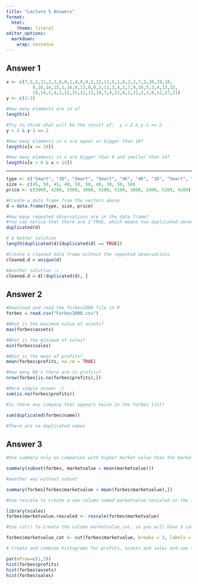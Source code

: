 ```yaml
---
title: "Lecture 5 Answers"
format:
  html: 
    theme: literal
editor_options: 
  markdown: 
    wrap: sentence
---
```


## Answer 1

```r
x <- c(7,5,2,11,2,3,6,0,1,4,8,9,5,12,11,5,1,0,2,2,7,3,10,19,18,
          9,20,14,15,1,16,9,13,0,0,2,11,3,4,1,7,9,10,5,3,4,13,15,
          19,14,2,4,1,12,15,12,11,10,7,4,11,8,1,11,2,3,0,12,17,21)
y <- c(1:3)
```

```r
#How many elements are in x?
length(x)

#Try to think what will be the result of:  y > 2 & y-1 == 2 
y > 2 & y-1 == 2

#How many elements in x are equal or bigger than 10?
length(x[x >= 10])

#How many elements in x are bigger than 8 and smaller than 14?
length(x[x > 8 & x < 14])

```

___

```r

type <- c("Smart", "3D", "Smart", "Smart", "4K", "4K", "3D", "Smart", "4K", "3D")
size <- c(45, 50, 45, 40, 50, 50, 40, 38, 50, 50)
price <- c(3000, 4200, 3500, 3000, 5200, 5100, 3800, 2400, 5100, 4200)

#Create a data frame from the vectors above
d = data.frame(type, size, price)

#How many repeated observations are in the data frame?
#You can notice that there are 2 TRUE, which means two duplicated observations.
duplicated(d)

# A better solution
length(duplicated(d)[duplicated(d) == TRUE])

#Create a cleaned data frame without the repeated observations
cleaned.d = unique(d)

#Another solution :)
cleaned.d = d[!duplicated(d), ]

```

## Answer 2

```r

#Download and read the forbes2000 file in R
forbes = read.csv("Forbes2000.csv")

#What is the maximum value of assets?
max(forbes$assets)

#What is the minimum of sales?
min(forbes$sales)

#What is the mean of profits?
mean(forbes$profits, na.rm = TRUE)

#How many NA's there are in profits?
nrow(forbes[is.na(forbes$profits),])

#More simple answer :)
sum(is.na(forbes$profits))

#Is there any company that appears twice in the forbes list?

sum(duplicated(forbes$name))

#There are no duplicated names


```

## Answer 3

```r

#Use summary only on companies with higher market value than the market value mean (of all companies)

summary(subset(forbes, marketvalue > mean(marketvalue)))

#another way without subset

summary(forbes[forbes$marketvalue > mean(forbes$marketvalue),])

#Use rescale to create a new column named marketvalue.rescaled in the forbes2000 data. (use the package scales)

library(scales)
forbes$marketvalue.rescaled <- rescale(forbes$marketvalue)

#Use cut() to create the column marketvalue_cat, so you will have 3 categorical bins of “Low”, “Medium” and “High” for the marketvalue

forbes$marketvalue_cat <- cut(forbes$marketvalue, breaks = 3, labels = c("Low", "Medium", "High"))

```

```r
# Create and combine histograms for profits, assets and sales and see the differences

par(mfrow=c(1,3))
hist(forbes$profits)
hist(forbes$assets)
hist(forbes$sales)

```


